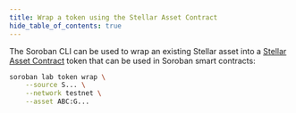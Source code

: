```yaml
---
title: Wrap a token using the Stellar Asset Contract
hide_table_of_contents: true
---
```


The Soroban CLI can be used to wrap an existing Stellar asset into a [Stellar Asset Contract] token that can be used in Soroban smart contracts:

```bash
soroban lab token wrap \
    --source S... \
    --network testnet \
    --asset ABC:G...
```

[Stellar Asset Contract]: ../../tokens/stellar-asset-contract.mdx
